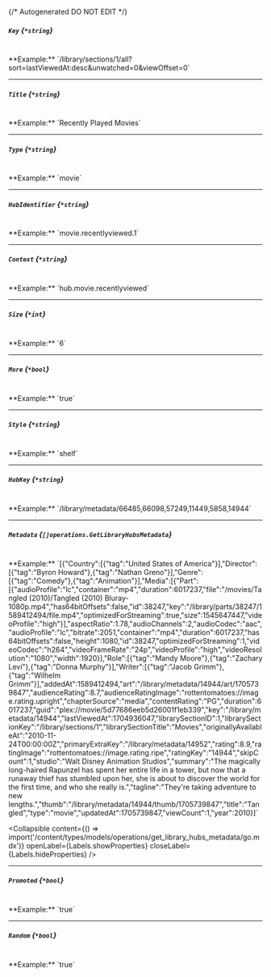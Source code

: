 {/* Autogenerated DO NOT EDIT  */}

##### `Key` *{`*string`}*
<br/>
**Example:** `/library/sections/1/all?sort=lastViewedAt:desc&unwatched=0&viewOffset=0`

---
##### `Title` *{`*string`}*
<br/>
**Example:** `Recently Played Movies`

---
##### `Type` *{`*string`}*
<br/>
**Example:** `movie`

---
##### `HubIdentifier` *{`*string`}*
<br/>
**Example:** `movie.recentlyviewed.1`

---
##### `Context` *{`*string`}*
<br/>
**Example:** `hub.movie.recentlyviewed`

---
##### `Size` *{`*int`}*
<br/>
**Example:** `6`

---
##### `More` *{`*bool`}*
<br/>
**Example:** `true`

---
##### `Style` *{`*string`}*
<br/>
**Example:** `shelf`

---
##### `HubKey` *{`*string`}*
<br/>
**Example:** `/library/metadata/66485,66098,57249,11449,5858,14944`

---
##### `Metadata` *{`[]operations.GetLibraryHubsMetadata`}*
<br/>
**Example:** `[{"Country":[{"tag":"United States of America"}],"Director":[{"tag":"Byron Howard"},{"tag":"Nathan Greno"}],"Genre":[{"tag":"Comedy"},{"tag":"Animation"}],"Media":[{"Part":[{"audioProfile":"lc","container":"mp4","duration":6017237,"file":"/movies/Tangled (2010)/Tangled (2010) Bluray-1080p.mp4","has64bitOffsets":false,"id":38247,"key":"/library/parts/38247/1589412494/file.mp4","optimizedForStreaming":true,"size":1545647447,"videoProfile":"high"}],"aspectRatio":1.78,"audioChannels":2,"audioCodec":"aac","audioProfile":"lc","bitrate":2051,"container":"mp4","duration":6017237,"has64bitOffsets":false,"height":1080,"id":38247,"optimizedForStreaming":1,"videoCodec":"h264","videoFrameRate":"24p","videoProfile":"high","videoResolution":"1080","width":1920}],"Role":[{"tag":"Mandy Moore"},{"tag":"Zachary Levi"},{"tag":"Donna Murphy"}],"Writer":[{"tag":"Jacob Grimm"},{"tag":"Wilhelm Grimm"}],"addedAt":1589412494,"art":"/library/metadata/14944/art/1705739847","audienceRating":8.7,"audienceRatingImage":"rottentomatoes://image.rating.upright","chapterSource":"media","contentRating":"PG","duration":6017237,"guid":"plex://movie/5d77686eeb5d26001f1eb339","key":"/library/metadata/14944","lastViewedAt":1704936047,"librarySectionID":1,"librarySectionKey":"/library/sections/1","librarySectionTitle":"Movies","originallyAvailableAt":"2010-11-24T00:00:00Z","primaryExtraKey":"/library/metadata/14952","rating":8.9,"ratingImage":"rottentomatoes://image.rating.ripe","ratingKey":"14944","skipCount":1,"studio":"Walt Disney Animation Studios","summary":"The magically long-haired Rapunzel has spent her entire life in a tower, but now that a runaway thief has stumbled upon her, she is about to discover the world for the first time, and who she really is.","tagline":"They're taking adventure to new lengths.","thumb":"/library/metadata/14944/thumb/1705739847","title":"Tangled","type":"movie","updatedAt":1705739847,"viewCount":1,"year":2010}]`

<Collapsible content={() => import('/content/types/models/operations/get_library_hubs_metadata/go.mdx')} openLabel={Labels.showProperties} closeLabel={Labels.hideProperties} />


---
##### `Promoted` *{`*bool`}*
<br/>
**Example:** `true`

---
##### `Random` *{`*bool`}*
<br/>
**Example:** `true`


